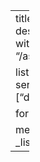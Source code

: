 ---
title: Dedicated
description: Written with more care.
image: "/assets/images/pi.jpg"

listing:
  include:
    seriousness: ["dedicated"]

format:
  html: default

metadata-files:
  - _listing-all.yml
---
